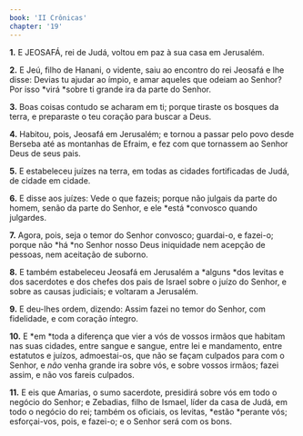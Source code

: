 ```yaml
---
book: 'II Crônicas'
chapter: '19'
---
```


**1.** E JEOSAFÁ, rei de Judá, voltou em paz à sua casa em Jerusalém.

**2.** E Jeú, filho de Hanani, o vidente, saiu ao encontro do rei Jeosafá e lhe disse: Devias tu ajudar ao ímpio, e amar aqueles que odeiam ao Senhor? Por isso *virá *sobre ti grande ira da parte do Senhor.

**3.** Boas coisas contudo se acharam em ti; porque tiraste os bosques da terra, e preparaste o teu coração para buscar a Deus.

**4.** Habitou, pois, Jeosafá em Jerusalém; e tornou a passar pelo povo desde Berseba até as montanhas de Efraim, e fez com que tornassem ao Senhor Deus de seus pais.

**5.** E estabeleceu juízes na terra, em todas as cidades fortificadas de Judá, de cidade em cidade.

**6.** E disse aos juízes: Vede o que fazeis; porque não julgais da parte do homem, senão da parte do Senhor, e ele *está *convosco quando julgardes.

**7.** Agora, pois, seja o temor do Senhor convosco; guardai-o, e fazei-o; porque não *há *no Senhor nosso Deus iniquidade nem acepção de pessoas, nem aceitação de suborno.

**8.** E também estabeleceu Jeosafá em Jerusalém a *alguns *dos levitas e dos sacerdotes e dos chefes dos pais de Israel sobre o juízo do Senhor, e sobre as causas judiciais; e voltaram a Jerusalém.

**9.** E deu-lhes ordem, dizendo: Assim fazei no temor do Senhor, com fidelidade, e com coração íntegro.

**10.** E *em *toda a diferença que vier a vós de vossos irmãos que habitam nas suas cidades, entre sangue e sangue, entre lei e mandamento, entre estatutos e juízos, admoestai-os, que não se façam culpados para com o Senhor, e *não* venha grande ira sobre vós, e sobre vossos irmãos; fazei assim, e não vos fareis culpados.

**11.** E eis que Amarias, o sumo sacerdote, presidirá sobre vós em todo o negócio do Senhor; e Zebadias, filho de Ismael, líder da casa de Judá, em todo o negócio do rei; também os oficiais, os levitas, *estão *perante vós; esforçai-vos, pois, e fazei-o; e o Senhor será com os bons.